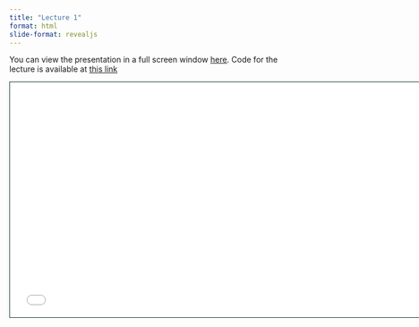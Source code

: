 ```yaml
---
title: "Lecture 1"
format: html
slide-format: revealjs
---
```


You can view the presentation in a full screen window [here](raw_slides/slides_01.html){target="_blank"}.
Code for the lecture is available at [this link](../lectures/lecture00.qmd)

<div>

```{=html}
<iframe class="slide-deck" src="raw_slides/slides_01.html" height="420" width="747" style="border: 1px solid #123233;"></iframe>
```

</div>
